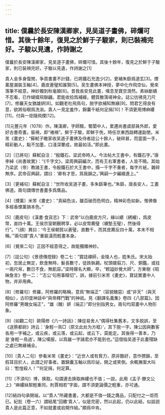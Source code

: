 ```yaml
---
---
---
```

title: 僕曩於長安陳漢卿家，見吴道子畫佛，碎爛可惜。其後十餘年，復見之於鮮于子駿家，則已裝褙完好。子駿以見遺，作詩謝之
---



僕曩於長安陳漢卿家，見吴道子畫佛，碎爛可惜。其後十餘年，復見之於鮮于子駿家，則已裝褙完好。子駿以見遺，作詩謝之[1]


貴人金多身復閒，争買書畫不計錢，已將鐵石充逸少[2]，更補朱繇爲道玄[3]。煙薰屋漏裝玉軸[4]，鹿皮蒼璧知誰賢[5]。吴生畫佛本神授，夢中化作飛空仙，覺來落筆不經意，神妙獨到秋毫顛[6]。昔我長安見此畫，嘆息至寶空潸然。素絲斷續不忍看，已作蝴蝶飛聯翩。君能收拾爲補綴，體質散落嗟神全。誌公彷彿見刀尺[7]，修羅天女猶雄妍[8]。如觀老杜飛鳥句，脱字欲補知無緣[9]。問君乞得良有意，欲將俗眼爲洗湔。貴人一見定羞怍，錦囊千紙何足捐[10]！不須更用博麻縷[11]，付與一炬隨飛煙[12]。

[1]元豐元年（1078）作。陳漢卿，字師黯，蜀閬中人，累遷尚書虞部員外郎，愛好古書奇畫。裝褙，即“裱褙”。鮮于子駿，即鮮于侁，時任京東西路轉運副使。米芾《畫史》：“蘇軾子瞻家收吴道子畫佛及侍者誌公十餘人，破碎甚，而當面一手，精彩動人，點不加墨，口淺深暈成，故最如活。”即此畫。

[2]〔已將句〕蘇軾自注：“殷鐵石，梁武帝時人。今法帖大王書中，有鐵石字。”唐李綽《尚書故實》：“《千字文》，梁周興嗣編次，而有王右軍書者，人皆不曉。其始乃梁武（帝）教諸王書，令殷鐵石於大王書中，搨一千字不重者，每字片紙，雜碎無序。武帝召興嗣，謂曰：‘卿有才思，爲我韻之。’興嗣一夕編綴進上。”

[3]〔更補句〕蘇軾自注：“世所收吴道子畫，多朱繇筆也。”朱繇，唐長安人，工畫佛道。兩句謂傳世書畫多爲膺品。

[4]〔煙薰〕米芾《畫史》：“真絹色淡，雖百破而色明白，精神彩色如新。惟佛像多經香煙薰損本色。”

[5]〔鹿皮句〕《漢書·食貨志》下：武帝“以白鹿皮方尺，緣以績（綉繪），爲皮幣，直四十萬。王侯宗室朝覲聘享，必以皮幣薦璧（襯墊玉璧），然後得行”。“（顔）異曰：‘今王侯朝賀以蒼璧，直數千，而其皮薦反四十萬，本末不相稱。’”兩句謂“貴人”重裝潢而輕畫本身。

[6]〔覺來二句〕正因不經意得之，故能獨臻神妙。

[7]〔誌公句〕《景德傳燈録》卷二七：“寶誌禪師，金陵人也，姓朱氏。宋太始初，忽居止無定，飲食無時，髮長數寸，徒跣執錫。杖頭擐翦刀、尺、銅鑑，或挂一兩尺帛，數日不食，無飢容。”梁時聲名大顯，卒，“敕謚妙覺大師”。方東樹《昭昧詹言》卷一二：“‘志公’句用事精切”，誤，據前引米芾《畫史》，寶誌實畫中人物，并非用典。

[8]〔修羅句〕修羅，阿修羅的略稱，意爲“無端正”（容貌醜惡）或“非天”（與天相似），古印度神話中“與帝釋鬥戰”的神祇。見《翻譯名義集》卷四《八部篇》。因阿修羅“男醜女端正”，“雄（醜）妍（端正）”即分别指男女。兩句均寫畫中人物形象。

[9]〔如觀二句〕歐陽修《六一詩話》：陳從易舍人“偶得杜集舊本，文多脱誤，至《送蔡都尉》詩云：‘身輕一鳥□（原文此处为方框）’，其下脱一字。陳公因與數客各用一字補之，或云疾，或云落，或云起，或云下，莫能定。其後得一善本，乃是‘身輕一鳥過’。陳公嘆服，以爲雖一字諸君亦不能到也。”這借指吴道子此畫殘缺之處已無緣補全。

[10]〔貴人二句〕參看米芾《畫史》：“近世人或有貲力，原非酷好，意作摽韻，至假耳目於人，此謂之好事者。置錦囊玉軸以爲珍祕，開之或笑倒。余輒撫案大叫曰：‘慙惶殺人！’”何足捐，何足算。

[11]〔不須句〕博，换取。句謂連去换取麻縷也不值；一説，此用《孟子·滕文公上》“麻縷絲絮輕重同，則賈相若”字面，謂不須更論價之輕重，亦可通。

[12]結四句承開端，以“貴人”所藏書畫，大都是不值一錢之膺品，只配付之一炬而已。紀批（卷一六）謂結尾“回繳‘貴人’，似是完密，然以此起，仍以此結，似詆説貴人是此篇正意，不如就畫或宕開作結。”頗爲中肯。
